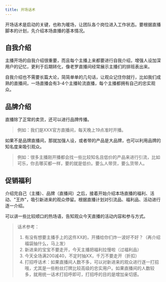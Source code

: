 ```yaml
---
title: 开场话术
---
```


开场话术是启动的关键，也称为暖场，让团队各个岗位进入工作状态。要根据直播脚本的计划，先介绍本场直播的基本情况。

## 自我介绍

主播开场的自我介绍很重要，而且每个主播上来都要进行自我介绍，增强人设加深用户的记忆，更利于后期转化，像老罗直播间经常展示主播们的排班表出来。

自我介绍也不需要长篇大论，简简单单的几句话，让观众记住你就行，比如我们成熟的直播间，一场直播会有3-4个主播轮流直播，每个主播都拥有自己的忠实观众。

## 品牌介绍

直播除了正常的卖货，还可以进行品牌传播。

> 例如：我们是XXX官方直播间，每天晚上19点准时开播。

如果不是品牌直播间，那就加强人设，或者带的产品是大品牌，也可以利用品牌的知名度来吸引观众。

> 例如：很多主播刚开播都会找一些比较知名且低价的产品来进行引流，比如可乐，你去哪买都一样，要的就是低价。要么人带货，要么货带人。

## 促销福利

介绍完自己（主播）、品牌（直播间）之后，接着开始介绍本场直播的福利、活动、"王炸"，吸引新进来的观众停留。根据直播计划对引流品、福利品、活动进行逐一介绍。

可以讲一些比较顺口的热场语，告知观众今天直播的活动内容和参与方式。

> 话术参考：
>
> 1. 有没有想要主播手上的这件XX的，开播给你们炸一波好不好？（再介绍福袋抽什么，马上发）
> 2. 新进来的宝宝不要走开，今天主播把福利拉慢啦（过福利品）
> 3. 今天全场满200减40，不定时抽XX，千万不要走开（折扣）
> 4. 打招呼话术：如果直播间人数不多，可以对新进来的观众进行逐一打招哦，尤其是一些粉丝灯牌比较高级的忠实用户。如果直播间的人数较多，就用统一话术打招呼即可，打招呼的目的是增加亲切感。
